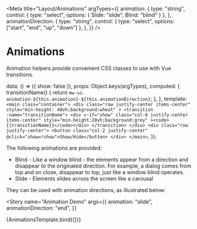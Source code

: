 
<Meta
  title="Layout/Animations"
  argTypes={{
    animation: {
      type: "string",
      control: { type: "select", options: { Slide: "slide", Blind: "blind" } },
    },
    animationDirection: {
      type: "string",
      control: { type: "select", options: ["start", "end", "up", "down"] },
    },
  }}
/>

# Animations

Animation helpers provide convenient CSS classes to use with Vue transitions.

  data: () => ({ show: false }),
  props: Object.keys(argTypes),
  computed: {
    transitionName() {
      return `mw-ui-animation-${this.animation}-${this.animationDirection}`;
    },
  },
  template: `
    <main class="container">
        <div class="row justify-center items-center"
          style="min-height: 40vh;background:wheat"
        >
            <transition :name="transitionName">
                <div
                  v-if="show"
                  class="col-6 justify-center items-center"
                  style="min-height:20vh;background:grey"
                ><code>{{transitionName}}</code></div>
            </transition>
        </div>
        <div class="row justify-center">
            <button class="col-2 justify-center" @click="show=!show">Show/Hide</button>
        </div>
    </main>`,
});

The following animations are provided:

- Blind - Like a window blind - the elements appear from a direction and disappear to the originated direction. For example, a dialog comes from top and on close, disappear to top, just like a window blind operates.
- Slide - Elements slides across the screen like a carousal

They can be used with animation directions, as illustrated below:

<Story
  name="Animation Demo"
  args={{
    animation: "slide",
    animationDirection: "end",
  }}
>
  {AnimationsTemplate.bind({})}
</Story>

<ArgsTable story="Animation Demo" />
